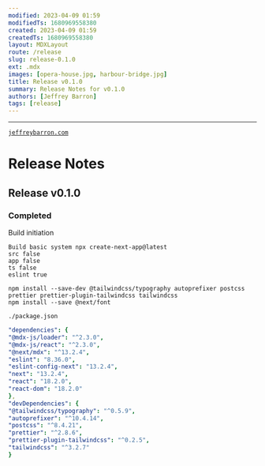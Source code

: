 ```yaml
---
modified: 2023-04-09 01:59  
modifiedTs: 1680969558380  
created: 2023-04-09 01:59  
createdTs: 1680969558380  
layout: MDXLayout  
route: /release
slug: release-0.1.0
ext: .mdx  
images: [opera-house.jpg, harbour-bridge.jpg]  
title: Release v0.1.0  
summary: Release Notes for v0.1.0
authors: [Jeffrey Barron]
tags: [release]
---
```


---
[`jeffreybarron.com`](https://jeffreybarron.com)

# Release Notes

## Release v0.1.0

### Completed

Build initiation


```shell
Build basic system npx create-next-app@latest
src false
app false
ts false
eslint true

npm install --save-dev @tailwindcss/typography autoprefixer postcss prettier prettier-plugin-tailwindcss tailwindcss
npm install --save @next/font
```


`./package.json`

```yaml
"dependencies": {
"@mdx-js/loader": "^2.3.0",
"@mdx-js/react": "^2.3.0",
"@next/mdx": "^13.2.4",
"eslint": "8.36.0",
"eslint-config-next": "13.2.4",
"next": "13.2.4",
"react": "18.2.0",
"react-dom": "18.2.0"
},
"devDependencies": {
"@tailwindcss/typography": "^0.5.9",
"autoprefixer": "^10.4.14",
"postcss": "^8.4.21",
"prettier": "^2.8.6",
"prettier-plugin-tailwindcss": "^0.2.5",
"tailwindcss": "^3.2.7"
}
```

